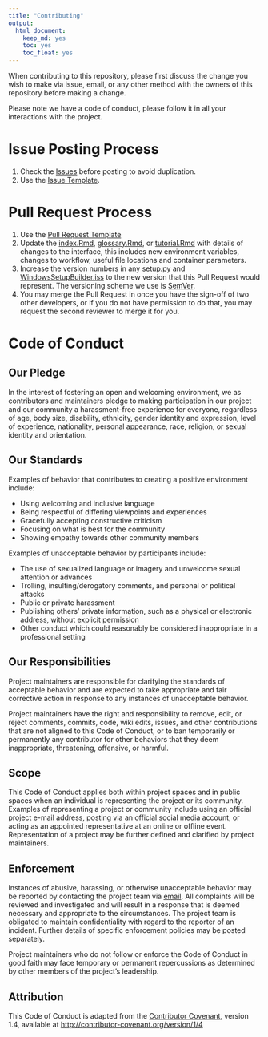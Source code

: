 ```yaml
---
title: "Contributing"
output:
  html_document:
    keep_md: yes
    toc: yes
    toc_float: yes
---
```


When contributing to this repository, please first discuss the change you wish to make via issue,
email, or any other method with the owners of this repository before making a change. 

Please note we have a code of conduct, please follow it in all your interactions with the project.

# Issue Posting Process

1. Check the [Issues](https://github.com/remi-daigle/MarxanConnect/issues) before posting to avoid duplication.
2. Use the [Issue Template](https://github.com/remi-daigle/MarxanConnect/blob/master/ISSUE_TEMPLATE.md).

# Pull Request Process

1. Use the [Pull Request Template](https://github.com/remi-daigle/MarxanConnect/blob/master/PULL_REQUEST_TEMPLATE.md)
2. Update the [index.Rmd](https://github.com/remi-daigle/MarxanConnect/blob/master/index.Rmd), [glossary.Rmd](https://github.com/remi-daigle/MarxanConnect/blob/master/glossary.Rmd), or [tutorial.Rmd](https://github.com/remi-daigle/MarxanConnect/blob/master/tutorial.Rmd) with details of changes to the interface, this includes new environment variables, changes to workflow, useful file locations and container parameters.
3. Increase the version numbers in any [setup.py](https://github.com/remi-daigle/MarxanConnect/blob/master/setup.py) and [WindowsSetupBuilder.iss](https://github.com/remi-daigle/MarxanConnect/blob/master/WindowsSetupBuilder.iss) to the new version that this Pull Request would represent. The versioning scheme we use is [SemVer](http://semver.org/).
4. You may merge the Pull Request in once you have the sign-off of two other developers, or if you do not have permission to do that, you may request the second reviewer to merge it for you.

# Code of Conduct

## Our Pledge

In the interest of fostering an open and welcoming environment, we as
contributors and maintainers pledge to making participation in our project and
our community a harassment-free experience for everyone, regardless of age, body
size, disability, ethnicity, gender identity and expression, level of experience,
nationality, personal appearance, race, religion, or sexual identity and
orientation.

## Our Standards

Examples of behavior that contributes to creating a positive environment
include:

* Using welcoming and inclusive language
* Being respectful of differing viewpoints and experiences
* Gracefully accepting constructive criticism
* Focusing on what is best for the community
* Showing empathy towards other community members

Examples of unacceptable behavior by participants include:

* The use of sexualized language or imagery and unwelcome sexual attention or
advances
* Trolling, insulting/derogatory comments, and personal or political attacks
* Public or private harassment
* Publishing others' private information, such as a physical or electronic
  address, without explicit permission
* Other conduct which could reasonably be considered inappropriate in a
  professional setting

## Our Responsibilities

Project maintainers are responsible for clarifying the standards of acceptable
behavior and are expected to take appropriate and fair corrective action in
response to any instances of unacceptable behavior.

Project maintainers have the right and responsibility to remove, edit, or
reject comments, commits, code, wiki edits, issues, and other contributions
that are not aligned to this Code of Conduct, or to ban temporarily or
permanently any contributor for other behaviors that they deem inappropriate,
threatening, offensive, or harmful.

## Scope

This Code of Conduct applies both within project spaces and in public spaces
when an individual is representing the project or its community. Examples of
representing a project or community include using an official project e-mail
address, posting via an official social media account, or acting as an appointed
representative at an online or offline event. Representation of a project may be
further defined and clarified by project maintainers.

## Enforcement

Instances of abusive, harassing, or otherwise unacceptable behavior may be
reported by contacting the project team via [email](mailto:remi.daigle@dal.ca?subject=Marxan%20with%20Connectivity%20enforcement%20issue). All
complaints will be reviewed and investigated and will result in a response that
is deemed necessary and appropriate to the circumstances. The project team is
obligated to maintain confidentiality with regard to the reporter of an incident.
Further details of specific enforcement policies may be posted separately.

Project maintainers who do not follow or enforce the Code of Conduct in good
faith may face temporary or permanent repercussions as determined by other
members of the project's leadership.

## Attribution

This Code of Conduct is adapted from the [Contributor Covenant][homepage], version 1.4,
available at [http://contributor-covenant.org/version/1/4][version]

[homepage]: http://contributor-covenant.org
[version]: http://contributor-covenant.org/version/1/4/